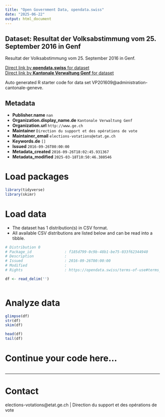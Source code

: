 ```yaml
---
title: "Open Government Data, opendata.swiss"
date: "2025-06-22"
output: html_document
---
```


## Dataset: Resultat der Volksabstimmung vom 25. September 2016 in Genf

Resultat der Volksabstimmung vom 25. September 2016 in Genf.

[Direct link by **opendata.swiss** for dataset](https://opendata.swiss/de/dataset/votation-populaire-du-25-septembre-2016-resultats-detailles-du-canton-de-geneve)<br>
[Direct link by **Kantonale Verwaltung Genf** for dataset]()

Auto generated R starter code for data set VP201609@administration-cantonale-geneve.

## Metadata

- **Publisher.name** `nan`
- **Organization.display_name.de** `Kantonale Verwaltung Genf`
- **Organization.url** `http://www.ge.ch`
- **Maintainer** `Direction du support et des opérations de vote`
- **Maintainer_email** `elections-votations@etat.ge.ch`
- **Keywords.de** `[]`
- **Issued** `2016-09-26T00:00:00`
- **Metadata_created** `2016-09-26T18:02:45.931367`
- **Metadata_modified** `2025-03-18T10:50:46.380546`


# Load packages

```r

library(tidyverse)
library(skimr)

```

# Load data

-   The dataset has 1 distribution(s) in CSV format.
-   All available CSV distributions are listed below and can be read into a tibble.

```r

# Distribution 0
# Package_id               : f185d799-0c9b-48b1-be75-033f62344940
# Description              : 
# Issued                   : 2016-09-26T00:00:00
# Modified                 : 
# Rights                   : https://opendata.swiss/terms-of-use#terms_by

df <- read_delim('')



```

# Analyze data

```r

glimpse(df)
str(df)
skim(df)

head(df)
tail(df)

```

# Continue your code here...

```r

```

------------------------------------------------------------------------

# Contact

elections-votations@etat.ge.ch | Direction du support et des opérations de vote
